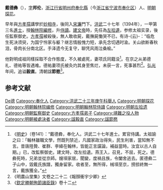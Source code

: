 '''戴德彝'''（{{bd|1364年||1402年||catIdx=D戴}}），[[表字|字]]'''邦伦'''，[[浙江行省|浙江行省]][[明州府|明州府]][[奉化縣|奉化縣]]（今[[浙江省|浙江省]][[宁波市|宁波市]][[奉化区|奉化区]]）人、[[明朝|明朝]][[探花|探花]]。

早年與[[方孝孺|方孝孺]]講學於[[妙相寺|妙相寺]]，後同入[[宋濂|宋濂]]門下。[[洪武|洪武]]二十七年（1394年），一甲第三名[[進士|進士]]，授[[翰林院|翰林院]][[編修|編修]]，升[[侍讀|侍讀]]。[[建文帝|建文帝]]時，先任為[[左拾遺|左拾遺]]，参修太祖实录，後任監察御史。[[方孝孺|方孝孺]]被殺後，無人敢收屍，戴撫屍慟哭不已，有诗-{云}-：“临危生死决须臾，为国宁怜家与躯？继志情殷愧力短，承先念切遇时渝。关山欲断春秋泪，骨肉长分南北区。手泽遗今无复守，聊凭风雨泣桑榆。”

他對明成祖同樣採取不合作態度，不久被處死，妻项氏同籍没<ref>《[[明史|明史]]》（卷141）：“戴德彜，奉化人。洪武二十七年進士。累官侍講。太祖諭之曰：「翰林雖職文學，然既列禁近，凡國家政治得失，民生利害，當知無不言。昔唐陸贄、崔群、李絳在翰林，皆能正言讜論，補益當時。汝宜以古人自期。」已，改監察御史。建文時，改左拾遺。燕王入，召見，不屈，死之。德彜死時，兄弟並從京師。嫂項家居，聞變，度禍且族，令闔舍逃去。匿德彜二子山中，毀戴氏族譜，獨身留家。收者至，無所得，械項至京，搒掠終無一言，戴族獲全。”</ref>。在京之从弟德礼、德祐等皆遇难。德祐妻项氏被灸灼其身至焦烂，未获一言，死事甚烈<ref>《明農山堂集》文卷之二十二《報顏衝宇少卿》</ref>。[[弘光|弘光]]年间，追谥'''毅直'''。清朝諡'''節愍'''<ref>《[[欽定勝朝殉節諸臣錄|欽定勝朝殉節諸臣錄]]》卷十二</ref>。

== 参考文献 ==
{{wikisource|明史/卷141}}
{{Reflist}}

{{洪武二十七年甲戌科殿試金榜}}

{{Authority control}}
{{DEFAULTSORT:Dai戴}}
[[Category:戴姓|De德]]
[[Category:奉化人|Category:奉化人]]
[[Category:洪武二十三年庚午科舉人|Category:洪武二十三年庚午科舉人]]
[[Category:明朝探花|Category:明朝探花]]
[[Category:明朝翰林院编修|Category:明朝翰林院编修]]
[[Category:明朝翰林院侍讀|Category:明朝翰林院侍讀]]
[[Category:明朝左拾遗|Category:明朝左拾遗]]
[[Category:明朝監察御史|Category:明朝監察御史]]
[[Category:方孝孺弟子|Category:方孝孺弟子]]
[[Category:靖難之役人物|Category:靖難之役人物]]
[[Category:明朝被處決者|Category:明朝被處決者]]
[[Category:諡毅直|Category:諡毅直]]
[[Category:諡節愍|Category:諡節愍]]